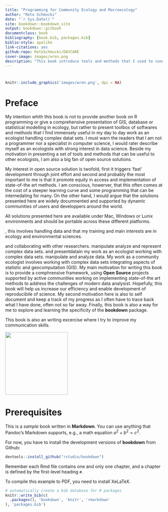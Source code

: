 ```yaml
--- 
title: "Programming for Community Ecology and Macroecology"
author: "Reto Schmucki"
date: "`r Sys.Date()`"
site: bookdown::bookdown_site
output: bookdown::gitbook
documentclass: book
bibliography: [book.bib, packages.bib]
biblio-style: apalike
link-citations: yes
github-repo: RetoSchmucki/DAYCARE
cover-image: images/wren.png
description: "This book introduce tools and methods that I used to conduct data analysis in community ecology and macroecology. The output format for this example is bookdown::gitbook."
---
```

# {-}

```r
knitr::include_graphics('images/wren.png', dpi = NA)
```


# Preface {-}

My intention whith this book is not to provide another book on R programming or give a comprehensive presentation of GIS, database or statistical modelling in ecology, but rather to present toolbox of softwares and methods that I find immensely useful in my day to day work as an ecologist handling complex datat sets. I must warn the readers that I am not a programmer nor a specialist in computer science, I would rater describe myself as an ecologists with strong interest in data science. Beside my motivation in presenting a set of tools and methods that can be useful to other ecologists, I am also a big fan of open source solutions. 

My interest in open source solution is twofold, first it triggers 'fast' development through joint effort and second and probably the most important to me is that it promote equity in access and implementation of state-of-the art methods. I am conscious, howerver, that this often comes at the cost of a steeper learning curve and some programming that can be intemedating for many. On the other hand, I would argue that the solutions presented here are widely documnented and supported by dynamic communities of users and developpers around the world. 

All solutions presented here are available under Mac, Windows or Lunix environments and should be portable across these different platforms.  






, this involves handling data  and that my training and main interests are in ecology and environmental sciences.  

 and collaborating with other researchers.  manipulate analyze and represent complex data sets.  and presentdatain my work as an ecologist working with complex data sets.  manipulate and analyze data. My work as a community ecologist involves working with complex data sets integrating aspects of statistic and geocomputation (GIS). My main motivation for writing this book is to provide a comphrensive framework, using **Open Source** projects supported by active communities working on implementing state-of-the art methods to address the challenges of modern data analysist. Hopefully, this book will help us increase our efficiency and enable development of reproducibile of science. My second motivation here is also to self document and keep a track of my progress as I often have to trace back what I have done, often not so far away. Finally, this book is also a way for me to explore and learning the specificity of the **bookdown** package.

This book is also an writing excercise where I try to improve my communication skills.

<img src="images/CClogo.png" style="width: 200px;"/>

# Prerequisites

This is a _sample_ book written in **Markdown**. You can use anything that Pandoc's Markdown supports, e.g., a math equation $a^2 + b^2 = c^2$.

For now, you have to install the development versions of **bookdown** from Github:

```r
devtools::install_github("rstudio/bookdown")
```

Remember each Rmd file contains one and only one chapter, and a chapter is defined by the first-level heading `#`.

To compile this example to PDF, you need to install XeLaTeX.

```r
# automatically create a bib database for R packages
knitr::write_bib(c(
  .packages(), 'bookdown', 'knitr', 'rmarkdown'
), 'packages.bib')
```
